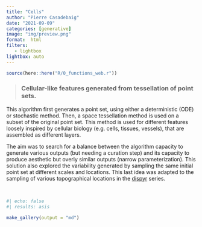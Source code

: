 ```yaml
---
title: "Cells"
author: "Pierre Casadebaig"
date: "2021-09-09"
categories: [generative]
image: "img/preview.png"
format:  html
filters:
   - lightbox
lightbox: auto
---
```


```r
source(here::here("R/0_functions_web.r"))
```


> ### Cellular-like features generated from tessellation of point sets.

This algorithm first generates a point set, using either a deterministic (ODE) or stochastic method. Then, a space tessellation method is used on a subset of the original point set. This method is used for different features loosely inspired by cellular biology (e.g. cells, tissues, vessels), that are assembled as different layers.

The aim was to search for a balance between the algorithm capacity to generate various outputs (but needing a curation step) and its capacity to produce aesthetic but overly similar outputs (narrow parameterization). This solution also explored the variability generated by sampling the same initial point set at different scales and locations. This last idea was adapted to the sampling of various topographical locations in the [dispyr](/posts/works/dispyr/index.qmd) series.

<br>

::: {.column-body-outset .gallery}
```r
#| echo: false
#| results: asis

make_gallery(output = "md")

```
::: 


